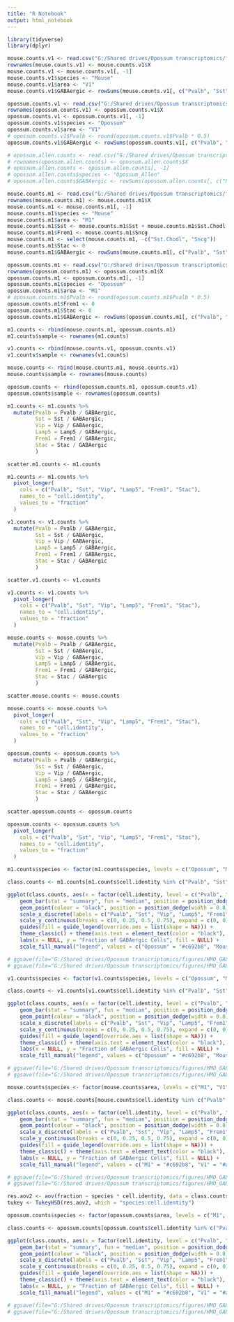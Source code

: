 ```yaml
---
title: "R Notebook"
output: html_notebook
---
```


```r

library(tidyverse)
library(dplyr)

mouse.counts.v1 <- read.csv("G:/Shared drives/Opossum transcriptomics/figures/Mouse_Subclass_Sample_v1.csv")
rownames(mouse.counts.v1) <- mouse.counts.v1$X
mouse.counts.v1 <- mouse.counts.v1[, -1]
mouse.counts.v1$species <- "Mouse"
mouse.counts.v1$area <- "V1"
mouse.counts.v1$GABAergic <- rowSums(mouse.counts.v1[, c("Pvalb", "Sst", "Vip", "Lamp5", "Frem1", "Stac")])

opossum.counts.v1 <- read.csv("G:/Shared drives/Opossum transcriptomics/figures/Opossum_Subclass_Sample_V1.csv")
rownames(opossum.counts.v1) <- opossum.counts.v1$X
opossum.counts.v1 <- opossum.counts.v1[, -1]
opossum.counts.v1$species <- "Opossum"
opossum.counts.v1$area <- "V1"
# opossum.counts.v1$Pvalb <- round(opossum.counts.v1$Pvalb * 0.5)
opossum.counts.v1$GABAergic <- rowSums(opossum.counts.v1[, c("Pvalb", "Sst", "Vip", "Lamp5", "Frem1", "Stac")])

# opossum.allen.counts <- read.csv("G:/Shared drives/Opossum transcriptomics/figures/Opossum_Subclass_Sample_V1_Allen.csv")
# rownames(opossum.allen.counts) <- opossum.allen.counts$X
# opossum.allen.counts <- opossum.allen.counts[, -1]
# opossum.allen.counts$species <- "Opossum_Allen"
# opossum.allen.counts$GABAergic <- rowSums(opossum.allen.counts[, c("Pvalb", "Sst", "Vip", "Lamp5", "Frem1", "Stac")])

mouse.counts.m1 <- read.csv("G:/Shared drives/Opossum transcriptomics/figures/Mouse_Subclass_Sample_M1.csv")
rownames(mouse.counts.m1) <- mouse.counts.m1$X
mouse.counts.m1 <- mouse.counts.m1[, -1]
mouse.counts.m1$species <- "Mouse"
mouse.counts.m1$area <- "M1"
mouse.counts.m1$Sst <- mouse.counts.m1$Sst + mouse.counts.m1$Sst.Chodl
mouse.counts.m1$Frem1 <- mouse.counts.m1$Sncg
mouse.counts.m1 <- select(mouse.counts.m1, -c("Sst.Chodl", "Sncg"))
mouse.counts.m1$Stac <- 0
mouse.counts.m1$GABAergic <- rowSums(mouse.counts.m1[, c("Pvalb", "Sst", "Vip", "Lamp5", "Frem1", "Stac")])

opossum.counts.m1 <- read.csv("G:/Shared drives/Opossum transcriptomics/figures/Opossum_Subclass_Sample_M1.csv")
rownames(opossum.counts.m1) <- opossum.counts.m1$X
opossum.counts.m1 <- opossum.counts.m1[, -1]
opossum.counts.m1$species <- "Opossum"
opossum.counts.m1$area <- "M1"
# opossum.counts.m1$Pvalb <- round(opossum.counts.m1$Pvalb * 0.5)
opossum.counts.m1$Frem1 <- 0
opossum.counts.m1$Stac <- 0
opossum.counts.m1$GABAergic <- rowSums(opossum.counts.m1[, c("Pvalb", "Sst", "Vip", "Lamp5", "Frem1", "Stac")])

m1.counts <- rbind(mouse.counts.m1, opossum.counts.m1)
m1.counts$sample <- rownames(m1.counts)

v1.counts <- rbind(mouse.counts.v1, opossum.counts.v1)
v1.counts$sample <- rownames(v1.counts)

mouse.counts <- rbind(mouse.counts.m1, mouse.counts.v1)
mouse.counts$sample <- rownames(mouse.counts)

opossum.counts <- rbind(opossum.counts.m1, opossum.counts.v1)
opossum.counts$sample <- rownames(opossum.counts)

```


```r

m1.counts <- m1.counts %>%
  mutate(Pvalb = Pvalb / GABAergic,
         Sst = Sst / GABAergic,
         Vip = Vip / GABAergic,
         Lamp5 = Lamp5 / GABAergic,
         Frem1 = Frem1 / GABAergic,
         Stac = Stac / GABAergic
         )

scatter.m1.counts <- m1.counts

m1.counts <- m1.counts %>%
  pivot_longer(
    cols = c("Pvalb", "Sst", "Vip", "Lamp5", "Frem1", "Stac"),
    names_to = "cell.identity", 
    values_to = "fraction"
  )

```


```r

v1.counts <- v1.counts %>%
  mutate(Pvalb = Pvalb / GABAergic,
         Sst = Sst / GABAergic,
         Vip = Vip / GABAergic,
         Lamp5 = Lamp5 / GABAergic,
         Frem1 = Frem1 / GABAergic,
         Stac = Stac / GABAergic
         )

scatter.v1.counts <- v1.counts

v1.counts <- v1.counts %>%
  pivot_longer(
    cols = c("Pvalb", "Sst", "Vip", "Lamp5", "Frem1", "Stac"),
    names_to = "cell.identity", 
    values_to = "fraction"
  )

```


```r

mouse.counts <- mouse.counts %>%
  mutate(Pvalb = Pvalb / GABAergic,
         Sst = Sst / GABAergic,
         Vip = Vip / GABAergic,
         Lamp5 = Lamp5 / GABAergic,
         Frem1 = Frem1 / GABAergic,
         Stac = Stac / GABAergic
         )

scatter.mouse.counts <- mouse.counts

mouse.counts <- mouse.counts %>%
  pivot_longer(
    cols = c("Pvalb", "Sst", "Vip", "Lamp5", "Frem1", "Stac"),
    names_to = "cell.identity", 
    values_to = "fraction"
  )

```


```r

opossum.counts <- opossum.counts %>%
  mutate(Pvalb = Pvalb / GABAergic,
         Sst = Sst / GABAergic,
         Vip = Vip / GABAergic,
         Lamp5 = Lamp5 / GABAergic,
         Frem1 = Frem1 / GABAergic,
         Stac = Stac / GABAergic
         )

scatter.opossum.counts <- opossum.counts

opossum.counts <- opossum.counts %>%
  pivot_longer(
    cols = c("Pvalb", "Sst", "Vip", "Lamp5", "Frem1", "Stac"),
    names_to = "cell.identity", 
    values_to = "fraction"
  )

```


```r

m1.counts$species <- factor(m1.counts$species, levels = c("Opossum", "Mouse"))

class.counts <- m1.counts[m1.counts$cell.identity %in% c("Pvalb", "Sst", "Vip", "Lamp5", "Frem1", "Stac"), ]

ggplot(class.counts, aes(x = factor(cell.identity, level = c("Pvalb", "Sst", "Vip", "Lamp5", "Frem1", "Stac")), y = fraction, fill = species)) +
    geom_bar(stat = "summary", fun = "median", position = position_dodge(width = 0.8), width = 0.75) +
    geom_point(colour = "black", position = position_dodge(width = 0.8), size = 1) +
    scale_x_discrete(labels = c("Pvalb", "Sst", "Vip", "Lamp5", "Frem1", "Stac")) +
    scale_y_continuous(breaks = c(0, 0.25, 0.5, 0.75), expand = c(0, 0), limits = c(0, 0.751)) +
    guides(fill = guide_legend(override.aes = list(shape = NA))) +
    theme_classic() + theme(axis.text = element_text(color = "black"), legend.text = element_text(size = 10)) + 
    labs(x = NULL, y = "Fraction of GABAergic Cells", fill = NULL) + 
    scale_fill_manual("legend", values = c("Opossum" = "#c692b8", "Mouse" = "#aaaaaa"))

# ggsave(file="G:/Shared drives/Opossum transcriptomics/figures/HMO_GABAergic_Subclass_Proportion.svg", plot=hmo_gabaergic, width=4.5, height=3, dpi=500)
# ggsave(file="G:/Shared drives/Opossum transcriptomics/figures/HMO_GABAergic_Subclass_Proportion.png", plot=hmo_gabaergic, width=4.5, height=3, dpi=500)

```


```r

v1.counts$species <- factor(v1.counts$species, levels = c("Opossum", "Mouse"))

class.counts <- v1.counts[v1.counts$cell.identity %in% c("Pvalb", "Sst", "Vip", "Lamp5", "Frem1", "Stac"), ]

ggplot(class.counts, aes(x = factor(cell.identity, level = c("Pvalb", "Sst", "Vip", "Lamp5", "Frem1", "Stac")), y = fraction, fill = species)) +
    geom_bar(stat = "summary", fun = "median", position = position_dodge(width = 0.8), width = 0.75) +
    geom_point(colour = "black", position = position_dodge(width = 0.8), size = 1) +
    scale_x_discrete(labels = c("Pvalb", "Sst", "Vip", "Lamp5", "Frem1", "Stac")) +
    scale_y_continuous(breaks = c(0, 0.25, 0.5, 0.75), expand = c(0, 0), limits = c(0, 0.751)) +
    guides(fill = guide_legend(override.aes = list(shape = NA))) +
    theme_classic() + theme(axis.text = element_text(color = "black"), legend.text = element_text(size = 10)) + 
    labs(x = NULL, y = "Fraction of GABAergic Cells", fill = NULL) + 
    scale_fill_manual("legend", values = c("Opossum" = "#c692b8", "Mouse" = "#aaaaaa"))

# ggsave(file="G:/Shared drives/Opossum transcriptomics/figures/HMO_GABAergic_Subclass_Proportion.svg", plot=hmo_gabaergic, width=4.5, height=3, dpi=500)
# ggsave(file="G:/Shared drives/Opossum transcriptomics/figures/HMO_GABAergic_Subclass_Proportion.png", plot=hmo_gabaergic, width=4.5, height=3, dpi=500)

```


```r

mouse.counts$species <- factor(mouse.counts$area, levels = c("M1", "V1"))

class.counts <- mouse.counts[mouse.counts$cell.identity %in% c("Pvalb", "Sst", "Vip", "Lamp5", "Frem1", "Stac"), ]

ggplot(class.counts, aes(x = factor(cell.identity, level = c("Pvalb", "Sst", "Vip", "Lamp5", "Frem1", "Stac")), y = fraction, fill = species)) +
    geom_bar(stat = "summary", fun = "median", position = position_dodge(width = 0.8), width = 0.75) +
    geom_point(colour = "black", position = position_dodge(width = 0.8), size = 1) +
    scale_x_discrete(labels = c("Pvalb", "Sst", "Vip", "Lamp5", "Frem1", "Stac")) +
    scale_y_continuous(breaks = c(0, 0.25, 0.5, 0.75), expand = c(0, 0), limits = c(0, 0.751)) +
    guides(fill = guide_legend(override.aes = list(shape = NA))) +
    theme_classic() + theme(axis.text = element_text(color = "black"), legend.text = element_text(size = 10)) + 
    labs(x = NULL, y = "Fraction of GABAergic Cells", fill = NULL) + 
    scale_fill_manual("legend", values = c("M1" = "#c692b8", "V1" = "#aaaaaa"))

# ggsave(file="G:/Shared drives/Opossum transcriptomics/figures/HMO_GABAergic_Subclass_Proportion.svg", plot=hmo_gabaergic, width=4.5, height=3, dpi=500)
# ggsave(file="G:/Shared drives/Opossum transcriptomics/figures/HMO_GABAergic_Subclass_Proportion.png", plot=hmo_gabaergic, width=4.5, height=3, dpi=500)

```


```r

res.aov2 <- aov(fraction ~ species * cell.identity, data = class.counts)
tukey <- TukeyHSD(res.aov2, which = "species:cell.identity")

```


```r

opossum.counts$species <- factor(opossum.counts$area, levels = c("M1", "V1"))

class.counts <- opossum.counts[opossum.counts$cell.identity %in% c("Pvalb", "Sst", "Vip", "Lamp5", "Frem1", "Stac"), ]

ggplot(class.counts, aes(x = factor(cell.identity, level = c("Pvalb", "Sst", "Vip", "Lamp5", "Frem1", "Stac")), y = fraction, fill = species)) +
    geom_bar(stat = "summary", fun = "median", position = position_dodge(width = 0.8), width = 0.75) +
    geom_point(colour = "black", position = position_dodge(width = 0.8), size = 1) +
    scale_x_discrete(labels = c("Pvalb", "Sst", "Vip", "Lamp5", "Frem1", "Stac")) +
    scale_y_continuous(breaks = c(0, 0.25, 0.5, 0.75), expand = c(0, 0), limits = c(0, 0.751)) +
    guides(fill = guide_legend(override.aes = list(shape = NA))) +
    theme_classic() + theme(axis.text = element_text(color = "black"), legend.text = element_text(size = 10)) + 
    labs(x = NULL, y = "Fraction of GABAergic Cells", fill = NULL) + 
    scale_fill_manual("legend", values = c("M1" = "#c692b8", "V1" = "#aaaaaa"))

# ggsave(file="G:/Shared drives/Opossum transcriptomics/figures/HMO_GABAergic_Subclass_Proportion.svg", plot=hmo_gabaergic, width=4.5, height=3, dpi=500)
# ggsave(file="G:/Shared drives/Opossum transcriptomics/figures/HMO_GABAergic_Subclass_Proportion.png", plot=hmo_gabaergic, width=4.5, height=3, dpi=500)

```


